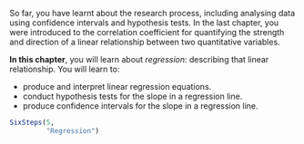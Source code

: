 ::: {.objectivesBox .objectives data-latex="{iconmonstr-target-4-240.png}"}
So far, you have learnt about the research process, including analysing data using confidence intervals and hypothesis tests.
In the last chapter, you were introduced to the correlation coefficient for quantifying the strength and direction of a linear relationship between two quantitative variables.

**In this chapter**, you will learn about *regression*: describing that linear relationship.
You will learn to:

* produce and interpret linear regression equations.
* conduct hypothesis tests for the slope in a regression line.
* produce confidence intervals for the slope in a regression line.
:::


```r
SixSteps(5, 
         "Regression")
```


